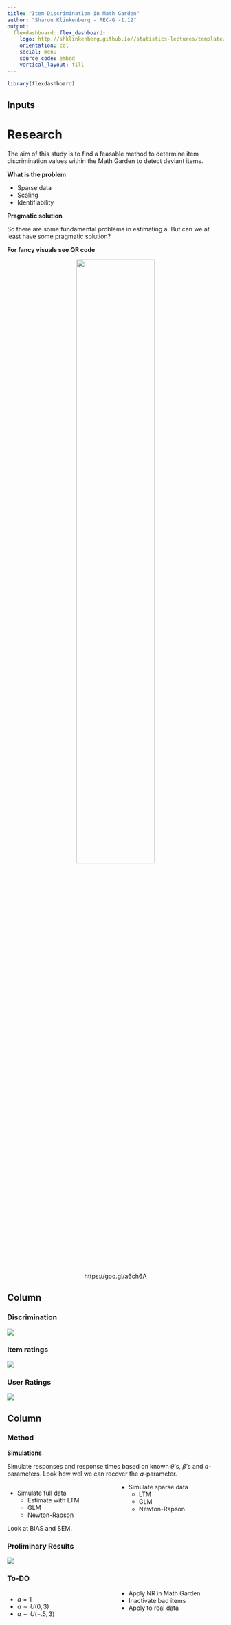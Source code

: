 ```yaml
---
title: "Item Discrimination in Math Garden"
author: "Sharon Klinkenberg - REC-G -1.12"
output: 
  flexdashboard::flex_dashboard:
    logo: http://shklinkenberg.github.io//statistics-lectures/template/logo_uva.png
    orientation: col
    social: menu
    source_code: embed
    vertical_layout: fill
---
```


```r
library(flexdashboard)
```

Inputs {.sidebar}
-----------------------------------------------------------------------

<h1>Research</h1>

The aim of this study is to find a feasable method to determine item discrimination values within the Math Garden to detect deviant items.

__What is the problem__

* Sparse data
* Scaling
* Identifiability

__Pragmatic solution__

So there are some fundamental problems in estimating a. But can we at least have some pragmatic solution?

__For fancy visuals see QR code__

<!-- QR code box -->

<div style="text-align: center;">
<img style="width:60%;" src="qrcode.png">

https://goo.gl/a6ch6A
</div>

Column {data-width=500}
-----------------------------------------------------------------------

### Discrimination
    
![](Proportion_correct.gif)

   
### Item ratings
    
![](item_distributions.gif)
   
### User Ratings

![](user_distributions.gif)

Column
-----------------------------------------------------------------------

### Method

__Simulations__

Simulate responses and response times based on known $\theta$'s, $\beta$'s and $a$-parameters. Look how wel we can recover the $a$-parameter.

<div style="
    -webkit-column-count: 2;
       -moz-column-count: 2;
            column-count: 2;
            // border: 1px solid green;">

* Simulate full data
    * Estimate with LTM
    * GLM
    * Newton-Rapson
    
* Simulate sparse data
    * LTM
    * GLM
    * Newton-Rapson
</div>
Look at BIAS and SEM. 

### Proliminary Results

![](scatterplots_for_all_estimation_methods.jpg)

### To-DO {data-height=200}

<div style="
    -webkit-column-count: 2;
       -moz-column-count: 2;
            column-count: 2;
            // border: 1px solid green;">

* $a = 1$
* $a \sim U(0,3)$
* $a \sim U(-.5,3)$
* Apply NR in Math Garden
* Inactivate bad items
* Apply to real data

</div>
